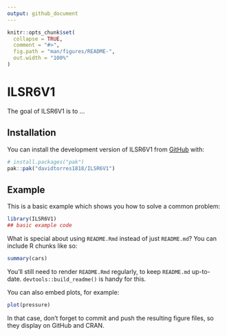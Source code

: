```yaml
---
output: github_document
---
```


<!-- README.md is generated from README.Rmd. Please edit that file -->

```r
knitr::opts_chunk$set(
  collapse = TRUE,
  comment = "#>",
  fig.path = "man/figures/README-",
  out.width = "100%"
)
```

# ILSR6V1

<!-- badges: start -->
<!-- badges: end -->

The goal of ILSR6V1 is to ...

## Installation

You can install the development version of ILSR6V1 from [GitHub](https://github.com/) with:

``` r
# install.packages("pak")
pak::pak("davidtorres1818/ILSR6V1")
```

## Example

This is a basic example which shows you how to solve a common problem:

```r
library(ILSR6V1)
## basic example code
```

What is special about using `README.Rmd` instead of just `README.md`? You can include R chunks like so:

```r
summary(cars)
```

You'll still need to render `README.Rmd` regularly, to keep `README.md` up-to-date. `devtools::build_readme()` is handy for this.

You can also embed plots, for example:

```r
plot(pressure)
```

In that case, don't forget to commit and push the resulting figure files, so they display on GitHub and CRAN.
